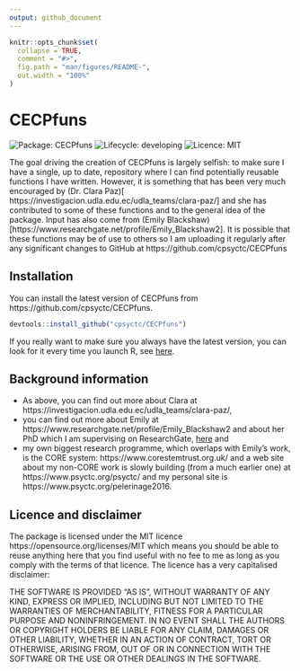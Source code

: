 ```yaml
---
output: github_document
---
```


<!-- README.md is generated from README.Rmd. Please edit that file -->

```r
knitr::opts_chunk$set(
  collapse = TRUE,
  comment = "#>",
  fig.path = "man/figures/README-",
  out.width = "100%"
)
```

# CECPfuns

<!-- badges: start -->
![Package: CECPfuns](https://img.shields.io/badge/Package-CECPfuns-lightgrey)
![Lifecycle: developing](https://img.shields.io/badge/Lifecycle-developing-orange)
![Licence: MIT](https://img.shields.io/badge/Licence-MIT-brightgreen)
<!-- badges: end -->

The goal driving the creation of CECPfuns is largely selfish: to make sure I have a single, up to date, repository where I can find potentially reusable functions I have written.  However, it is something that has been very much encouraged by 
(Dr. Clara Paz)[ https://investigacion.udla.edu.ec/udla_teams/clara-paz/] and she has contributed to some of these functions and to the general
idea of the package.  Input has also come from (Emily Blackshaw)[https://www.researchgate.net/profile/Emily_Blackshaw2].  It is possible that 
these functions may be of use to others so I am uploading it regularly after any significant changes to GitHub at https://github.com/cpsyctc/CECPfuns

## Installation

You can install the latest version of CECPfuns from https://github.com/cpsyctc/CECPfuns.  

``` r
devtools::install_github("cpsyctc/CECPfuns")
```

If you really want to make sure you always have the latest version, you can look for it every time you launch R, see [here](https://www.psyctc.org/Rblog/posts/2021-02-10-making-my-first-usable-package/#how-i-am-synching-my-package-to-machines-other-than-my-main-machine).

## Background information

* As above, you can find out more about Clara at https://investigacion.udla.edu.ec/udla_teams/clara-paz/,
* you can find out more about Emily at https://www.researchgate.net/profile/Emily_Blackshaw2 and about her PhD which I am supervising on ResearchGate, 
[here]( https://www.researchgate.net/project/Young-Persons-Clinical-Outcomes-in-Routine-Evaluation-YP-CORE-Scale-psychometric-properties-and-utility) and
* my own biggest research programme, which overlaps with Emily's work, is the CORE system: https://www.corestemtrust.org.uk/ and a web site about my non-CORE work is slowly building (from a much earlier one) at https://www.psyctc.org/psyctc/ and my personal site is https://www.psyctc.org/pelerinage2016.

## Licence and disclaimer

The package is licensed under the MIT licence https://opensource.org/licenses/MIT which means you should be able to reuse anything here that you find useful with no fee to me as long as you comply with the terms of that licence.  The licence has a very capitalised disclaimer:

THE SOFTWARE IS PROVIDED "AS IS", WITHOUT WARRANTY OF ANY KIND, EXPRESS OR IMPLIED, INCLUDING BUT NOT LIMITED TO THE WARRANTIES OF MERCHANTABILITY, FITNESS FOR A PARTICULAR PURPOSE AND NONINFRINGEMENT. IN NO EVENT SHALL THE AUTHORS OR COPYRIGHT HOLDERS BE LIABLE FOR ANY CLAIM, DAMAGES OR OTHER LIABILITY, WHETHER IN AN ACTION OF CONTRACT, TORT OR OTHERWISE, ARISING FROM, OUT OF OR IN CONNECTION WITH THE SOFTWARE OR THE USE OR OTHER DEALINGS IN THE SOFTWARE.

